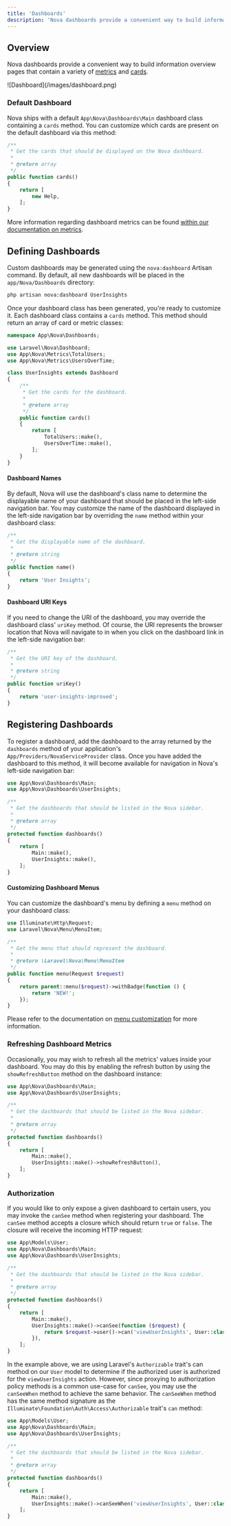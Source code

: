 ```yaml
---
title: 'Dashboards'
description: 'Nova dashboards provide a convenient way to build information overview pages that contain a variety of metrics and cards.'
---
```


## Overview

Nova dashboards provide a convenient way to build information overview pages that contain a variety of [metrics](./../metrics/defining-metrics) and [cards](../customization/cards).

<Frame>
![Dashboard](/images/dashboard.png)
</Frame>

### Default Dashboard

Nova ships with a default `App\Nova\Dashboards\Main` dashboard class containing a `cards` method. You can customize which cards are present on the default dashboard via this method:

```php app/Nova/Dashboards/Main.php
/**
 * Get the cards that should be displayed on the Nova dashboard.
 *
 * @return array
 */
public function cards()
{
    return [
        new Help,
    ];
}
```

More information regarding dashboard metrics can be found [within our documentation on metrics](../metrics/registering-metrics#dashboard-metrics).

## Defining Dashboards

Custom dashboards may be generated using the `nova:dashboard` Artisan command. By default, all new dashboards will be placed in the `app/Nova/Dashboards` directory:

```bash
php artisan nova:dashboard UserInsights
```

Once your dashboard class has been generated, you're ready to customize it. Each dashboard class contains a `cards` method. This method should return an array of card or metric classes:

```php app/Nova/Dashboards/UserInsights.php
namespace App\Nova\Dashboards;

use Laravel\Nova\Dashboard;
use App\Nova\Metrics\TotalUsers;
use App\Nova\Metrics\UsersOverTime;

class UserInsights extends Dashboard
{
    /**
     * Get the cards for the dashboard.
     *
     * @return array
     */
    public function cards()
    {
        return [
            TotalUsers::make(),
            UsersOverTime::make(),
        ];
    }
}
```

#### Dashboard Names

By default, Nova will use the dashboard's class name to determine the displayable name of your dashboard that should be placed in the left-side navigation bar. You may customize the name of the dashboard displayed in the left-side navigation bar by overriding the `name` method within your dashboard class:

```php app/Nova/Dashboards/UserInsights.php
/**
 * Get the displayable name of the dashboard.
 *
 * @return string
 */
public function name()
{
    return 'User Insights';
}
```

#### Dashboard URI Keys

If you need to change the URI of the dashboard, you may override the dashboard class' `uriKey` method. Of course, the URI represents the browser location that Nova will navigate to in when you click on the dashboard link in the left-side navigation bar:

```php app/Nova/Dashboards/UserInsights.php
/**
 * Get the URI key of the dashboard.
 *
 * @return string
 */
public function uriKey()
{
    return 'user-insights-improved';
}
```

## Registering Dashboards

To register a dashboard, add the dashboard to the array returned by the `dashboards` method of your application's `App/Providers/NovaServiceProvider` class. Once you have added the dashboard to this method, it will become available for navigation in Nova's left-side navigation bar:

```php app/Providers/NovaServiceProvider.php
use App\Nova\Dashboards\Main;
use App\Nova\Dashboards\UserInsights;

/**
 * Get the dashboards that should be listed in the Nova sidebar.
 *
 * @return array
 */
protected function dashboards()
{
    return [
        Main::make(),
        UserInsights::make(),
    ];
}
```

#### Customizing Dashboard Menus

You can customize the dashboard's menu by defining a `menu` method on your dashboard class:

```php app/Nova/Dashboards/UserInsights.php
use Illuminate\Http\Request;
use Laravel\Nova\Menu\MenuItem;

/**
 * Get the menu that should represent the dashboard.
 *
 * @return \Laravel\Nova\Menu\MenuItem
 */
public function menu(Request $request)
{
    return parent::menu($request)->withBadge(function () {
        return 'NEW!';
    });
}
```

Please refer to the documentation on [menu customization](./menus) for more information.

### Refreshing Dashboard Metrics

Occasionally, you may wish to refresh all the metrics' values inside your dashboard. You may do this by enabling the refresh button by using the `showRefreshButton` method on the dashboard instance:

```php app/Providers/NovaServiceProvider.php {13}
use App\Nova\Dashboards\Main;
use App\Nova\Dashboards\UserInsights;

/**
 * Get the dashboards that should be listed in the Nova sidebar.
 *
 * @return array
 */
protected function dashboards()
{
    return [
        Main::make(),
        UserInsights::make()->showRefreshButton(),
    ];
}
```

### Authorization

If you would like to only expose a given dashboard to certain users, you may invoke the `canSee` method when registering your dashboard. The `canSee` method accepts a closure which should return `true` or `false`. The closure will receive the incoming HTTP request:

```php app/Providers/NovaServiceProvider.php {14-16}
use App\Models\User;
use App\Nova\Dashboards\Main;
use App\Nova\Dashboards\UserInsights;

/**
 * Get the dashboards that should be listed in the Nova sidebar.
 *
 * @return array
 */
protected function dashboards()
{
    return [
        Main::make(),
        UserInsights::make()->canSee(function ($request) {
            return $request->user()->can('viewUserInsights', User::class);
        }),
    ];
}
```

In the example above, we are using Laravel's `Authorizable` trait's can method on our `User` model to determine if the authorized user is authorized for the `viewUserInsights` action. However, since proxying to authorization policy methods is a common use-case for `canSee`, you may use the `canSeeWhen` method to achieve the same behavior. The `canSeeWhen` method has the same method signature as the `Illuminate\Foundation\Auth\Access\Authorizable` trait's `can` method:

```php app/Providers/NovaServiceProvider.php {14}
use App\Models\User;
use App\Nova\Dashboards\Main;
use App\Nova\Dashboards\UserInsights;

/**
 * Get the dashboards that should be listed in the Nova sidebar.
 *
 * @return array
 */
protected function dashboards()
{
    return [
        Main::make(),
        UserInsights::make()->canSeeWhen('viewUserInsights', User::class),
    ];
}
```
